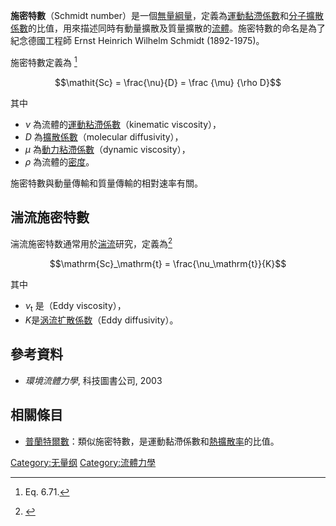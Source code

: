 '''施密特數'''（Schmidt number）是一個[[无量纲量|無量綱量]]，定義為[[黏度|運動黏滯係數]]和[[質傳擴散係數|分子擴散係數]]的比值，用來描述同時有動量擴散及質量擴散的[[流體|流體]]。施密特數的命名是為了紀念德國工程師 Ernst Heinrich Wilhelm Schmidt (1892-1975)。

施密特數定義為 <ref>{{Citation | last1 = Incropera | first1 = Frank P. | last2 = DeWitt | first2 = David P. | title = Fundamentals of Heat and Mass Transfer | edition = 3rd | publisher = [[约翰威立|John Wiley & Sons]] | year = 1990 | pages = 345 | isbn = 0-471-51729-1 }} Eq. 6.71.</ref>

:<math>\mathit{Sc} = \frac{\nu}{D} = \frac {\mu} {\rho D}</math>

其中
* <math>\nu</math> 為流體的[[動黏滯係數|運動粘滯係數]]（kinematic viscosity），
* <math>D</math> 為[[质量扩散率|擴散係數]]（molecular diffusivity），
* <math>\mu</math> 為[[黏度|動力粘滯係數]]（dynamic viscosity），
* <math>\rho</math> 為流體的[[密度|密度]]。

施密特數與動量傳輸和質量傳輸的相對速率有關。

==湍流施密特數==
湍流施密特数通常用於[[湍流|湍流]]研究，定義為<ref>{{cite journal|last=Brethouwer|first=G.|title=The eﬀect of rotation on rapidly sheared homogeneous turbulence and passive scalar transport. Linear theory and direct numerical simulation|journal=J. Fluid Mech.|year=2005|volume=542|pages=305–342}}</ref>

:<math>\mathrm{Sc}_\mathrm{t} = \frac{\nu_\mathrm{t}}{K} </math>

其中
* <math>\nu_\mathrm{t}</math> 是{{link-en|涡流粘滯係數|Turbulence modeling#Eddy viscosity}}（Eddy viscosity），
* <math>K</math>是[[涡流扩散系数|涡流扩散係数]]（Eddy diffusivity）。

==參考資料==
* ''環境流體力學'', 科技圖書公司, 2003
<references/>

==相關條目==
*[[普蘭特爾數|普蘭特爾數]]：類似施密特數，是運動黏滯係數和[[熱擴散率|熱擴散率]]的比值。

{{NonDimFluMech}}

[[Category:无量纲|Category:无量纲]]
[[Category:流體力學|Category:流體力學]]